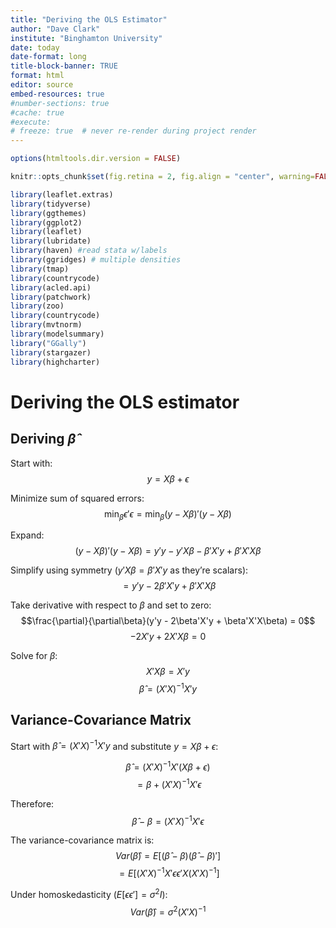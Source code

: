 ```yaml
---
title: "Deriving the OLS Estimator" 
author: "Dave Clark"
institute: "Binghamton University"
date: today
date-format: long
title-block-banner: TRUE
format: html
editor: source
embed-resources: true
#number-sections: true
#cache: true
#execute:
# freeze: true  # never re-render during project render
---
```

  
  ```{=html}
<style>
  table, th, td {
    font-size: 18px;
  }
</style>
  ```
```r
options(htmltools.dir.version = FALSE)

knitr::opts_chunk$set(fig.retina = 2, fig.align = "center", warning=FALSE, error=FALSE, message=FALSE) 

library(leaflet.extras)
library(tidyverse)
library(ggthemes)
library(ggplot2)
library(leaflet)
library(lubridate)
library(haven) #read stata w/labels
library(ggridges) # multiple densities
library(tmap)
library(countrycode)
library(acled.api)
library(patchwork)
library(zoo)
library(countrycode)
library(mvtnorm)
library(modelsummary)
library("GGally")
library(stargazer)
library(highcharter)

```



# Deriving the OLS estimator

## Deriving $\hat{\beta}$

Start with:
$$y = X\beta + \epsilon$$

Minimize sum of squared errors:
$$\min_{\beta} \epsilon'\epsilon = \min_{\beta} (y - X\beta)'(y - X\beta)$$

Expand:
$$(y - X\beta)'(y - X\beta) = y'y - y'X\beta - \beta'X'y + \beta'X'X\beta$$

Simplify using symmetry ($y'X\beta = \beta'X'y$ as they're scalars):
$$= y'y - 2\beta'X'y + \beta'X'X\beta$$

Take derivative with respect to $\beta$ and set to zero:
$$\frac{\partial}{\partial\beta}(y'y - 2\beta'X'y + \beta'X'X\beta) = 0$$
$$-2X'y + 2X'X\beta = 0$$

Solve for $\beta$:
$$X'X\beta = X'y$$
$$\hat{\beta} = (X'X)^{-1}X'y$$

## Variance-Covariance Matrix

Start with $\hat{\beta} = (X'X)^{-1}X'y$ and substitute $y = X\beta + \epsilon$:

$$\hat{\beta} = (X'X)^{-1}X'(X\beta + \epsilon)$$
$$= \beta + (X'X)^{-1}X'\epsilon$$

Therefore:
$$\hat{\beta} - \beta = (X'X)^{-1}X'\epsilon$$

The variance-covariance matrix is:
$$Var(\hat{\beta}) = E[(\hat{\beta} - \beta)(\hat{\beta} - \beta)']$$
$$= E[(X'X)^{-1}X'\epsilon\epsilon'X(X'X)^{-1}]$$

Under homoskedasticity ($E[\epsilon\epsilon'] = \sigma^2I$):
$$Var(\hat{\beta}) = \sigma^2(X'X)^{-1}$$


<!-- --- -->
<!-- title: "OLS Derivation and Normal PDF Plot" -->
<!-- format: html -->
<!-- --- -->

<!-- ## OLS Derivation -->

<!-- We start with the linear regression model in matrix form: -->

<!-- $y = X\beta + \epsilon$ -->

<!-- where: -->

<!-- * $y$ is an $(n \times 1)$ vector of observed dependent variables. -->
<!-- * $X$ is an $(n \times k)$ matrix of observed independent variables (including a constant term if applicable). -->
<!-- * $\beta$ is a $(k \times 1)$ vector of unknown coefficients to be estimated. -->
<!-- * $\epsilon$ is an $(n \times 1)$ vector of unobserved error terms. -->

<!-- The Ordinary Least Squares (OLS) estimator aims to minimize the sum of squared residuals: -->

<!-- $\min_\beta (y - X\beta)^T(y - X\beta)$ -->

<!-- To find the minimum, we take the derivative with respect to $\beta$, set it to zero, and solve for $\beta$: -->

<!-- 1. **Derivative:** -->

<!-- $\frac{d}{d\beta} [(y - X\beta)^T(y - X\beta)] = -2X^Ty + 2X^TX\beta$ -->

<!-- 2. **Set to zero and solve:** -->

<!-- $-2X^Ty + 2X^TX\beta = 0$ -->
<!-- $X^TX\beta = X^Ty$ -->
<!-- $\hat{\beta} = (X^TX)^{-1}X^Ty$ (assuming $X^TX$ is invertible) -->

<!-- This is the OLS estimator for $\beta$. -->


<!-- ## Variance-Covariance Matrix of $\hat{\beta}$ -->

<!-- The variance-covariance matrix of $\hat{\beta}$ is given by: -->

<!-- $Var(\hat{\beta}) = E[(\hat{\beta} - \beta)(\hat{\beta} - \beta)^T]$ -->

<!-- Under the classical OLS assumptions (including homoscedasticity and no autocorrelation of errors), this simplifies to: -->

<!-- $Var(\hat{\beta}) = \sigma^2 (X^TX)^{-1}$ -->

<!-- where $\sigma^2$ is the variance of the error term, $\epsilon$.  An unbiased estimator of $\sigma^2$ is given by: -->

<!-- $s^2 = \frac{(y - X\hat{\beta})^T(y - X\hat{\beta})}{(n - k)}$ -->

<!-- Thus, an estimator of the variance-covariance matrix is: -->

<!-- $\widehat{Var}(\hat{\beta}) = s^2 (X^TX)^{-1}$ -->



